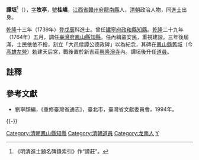 '''譚垣'''<ref>《明清進士題名碑錄索引》作“譚莊”。</ref>（{{bd|？||？||catldx=T譚}}），[[表字|字]]'''牧亭'''，[[號|號]]'''桂嶠'''，[[江西省_(清)|江西省]][[贛州府|贛州府]][[龍南縣|龍南縣]]人，[[清朝|清朝]]政治人物，同[[進士|進士]]出身。

[[乾隆|乾隆]]十三年（1739年）登[[戊辰|戊辰]]科進士。曾任[[建寧府|建寧府]][[政和縣|政和縣]][[知縣|知縣]]。[[乾隆|乾隆]]二十九年（1764年）五月，調任[[臺灣府|臺灣府]][[鳳山縣|鳳山縣]][[清朝鳳山縣知縣列表|知縣]]。任內緝盜安民，重視建設。三年後屆滿，士民依依不捨，刻立「大邑侯譚公德政碑」以為紀念，其碑在[[鳳山縣舊城|鳳山縣舊城]]（今[[高雄|高雄]][[左營|左營]]）勅建天后宮，戰後置於新吉莊[[興隆淨寺|興隆淨寺]]內。譚垣後升任[[道員|道員]]。

==註釋==
{{reflist}}

==參考文獻==
*劉寧顏編，《重修臺灣省通志》，臺北市，臺灣省文獻委員會，1994年。

{{-}}
{{start box}}
{{s-off}}
{{Succession box|[[王瑛曾|王瑛曾]]|方輔悟|[[臺灣府|臺灣府]][[鳳山縣知縣|鳳山縣知縣]]|<small>[[乾隆|乾隆]]二十九年（1764年）上任</small>}}
{{end box}}
{{乾隆十三年戊辰科殿試金榜}}
{{DEFAULTSORT:Tan譚}}

[[Category:清朝鳳山縣知縣|Category:清朝鳳山縣知縣]]
[[Category:清朝道員|Category:清朝道員]]
[[Category:龙南人|Category:龙南人]]
[[Category:譚姓|Y]]
